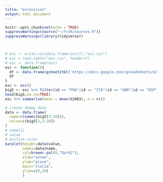 ```yaml
---
title: "eurovision"
output: html_document
---
```


```r
knitr::opts_chunk$set(echo = TRUE)
suppressWarnings(source("~/fctR/sources.R"))
suppressWarnings(library(tidyverse))

  

```



```r
# esc <- write.csv(data.frame(esc()),"esc.csv")
# esc = read.table("esc.csv", header=T)
# esc <- data.frame(esc)
esc <- function(){
  df <- data.frame(gsheet2tbl('https://docs.google.com/spreadsheets/d/1BTbjPp-CPe_GQNEe-uKq8U3tLUocMM1YzvqPGZ0ScNE/edit#gid=0'))
  df
}
esc <- esc()
big5 <- esc %>% filter(id == "FRA"|id == "ITA"|id == "GBR"|id == "ESP"|id == "DEU") %>% select(-moyenne,-X.)
head(big5,na.rm=TRUE)
esc %>% summarise(mean = mean(X2003), n = n())

# create dummy data
data <- data.frame(
  name=c(names(big5[3:20])),
  value=c(big5[1,3:20])
)
# name[1]
# value
# Uniform color
barplot(height=data$value, 
        names=data$name, 
        col=brewer.pal(8,"Dark2"),
        xlab="annee", 
        ylab="place", 
        main="italia", 
        ylim=c(0,26)
        )
```

